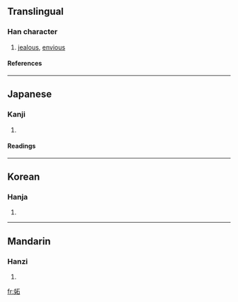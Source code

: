 {{see|妒}}

==Translingual==
===Han character===
{{Han char|rn=38|rad=女|as=05|sn=8|four=|canj=女一口 (VMR)}}
# [[jealous]], [[envious]]
====References====
{{Han ref|kx=0257.120|dkj=06121|dj=0522.080|hdz=21035.100|uh=59AC|ud=22956}}
----
==Japanese==
===Kanji===
{{ja-kanji|grade=|rs=女05}}
# {{defn|Japanese}} 
====Readings====
{{ja-readings|on=[[と]] (to)|kun=[[ねたむ]] (netamu)}}
----
==Korean==
===Hanja===
{{ko-hanja|hangeul=투|rv=tu|mr=t'u}}
# {{defn|Korean}}
----
==Mandarin==
===Hanzi===
{{cmn-hanzi|pin=[[dù]] ([[du4]])|wg=tu<sup>4</sup>}}
# {{defn|Mandarin}}

[[fr:妬]]